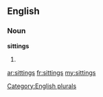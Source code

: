 ==English==

===Noun===
'''sittings'''

# {{plural of|[[sitting]]}}

[[Category:English plurals]]

[[ar:sittings]]
[[fr:sittings]]
[[my:sittings]]